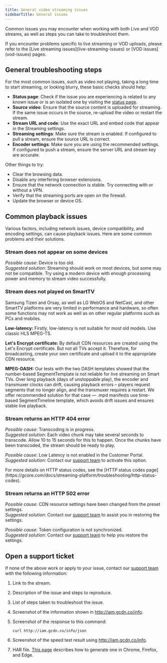 ```yaml
---
title: General video streaming issues
sidebarTitle: General issues
---
```


Common issues you may encounter when working with both Live and VOD streams, as well as steps you can take to troubleshoot them.

<Tip>
  If you encounter problems specific to live streaming or VOD uploads, please refer to the [Live streaming issues](live-streaming-issues) or [VOD issues](vod-issues) pages.
</Tip>

## General troubleshooting steps

For the most common issues, such as video not playing, taking a long time to start streaming, or looking blurry, these basic checks should help:

- **Status page**: Check if the issue you are experiencing is related to any known issue or is an isolated one by visiting the [status page](https://status.gcore.com).
- **Source video**: Ensure that the source content is uploaded for streaming. If the same issue occurs in the source, re-upload the video or restart the stream.
- **Stream URL and code**: Use the exact URL and embed code that appear in the Streaming settings.
- **Streaming settings**: Make sure the stream is enabled. If configured to pull a stream, ensure the source URL is correct.
- **Encoder settings**: Make sure you are using the recommended settings. If configured to push a stream, ensure the server URL and stream key are accurate.

Other things to try:

- Clear the browsing data.
- Disable any interfering browser extensions.
- Ensure that the network connection is stable. Try connecting with or without a VPN.
- Verify that the streaming ports are open on the firewall.
- Update the browser or device OS.

## Common playback issues

Various factors, including network issues, device compatibility, and encoding settings, can cause playback issues. Here are some common problems and their solutions.

### Stream does not appear on some devices

_Possible cause_: Device is too old.\
_Suggested solution_: Streaming should work on most devices, but some may not be compatible. Try using a modern device with enough processing power and memory to stream video successfully.


### Stream does not played on SmartTV

Samsung Tizen and Orsay, as well as LG WebOS and NetCast, and other SmartTV platforms are very limited in performance and hardware, so often some functions may not work as well as on other regular platforms such as PCs and mobiles.

**Low-latency:**
Firstly, low-latency is not suitable for most old models. Use classic HLS MPEG-TS.

**Let's Encrypt certificate:**
By default CDN resources are created using the Let's Encrypt certificate. But not all TVs accept it. Therefore, for broadcasting, create your own certificate and upload it to the appropriate CDN resource.

**MPEG-DASH:**
Our tests with the two DASH templates showed that the number-based SegmentTemplate is not reliable for live streaming on Smart TVs. Over long playback (days of unstoppable play), the encoder and transmuxer clocks can drift, causing playback errors – players request segments that no longer align, and the transmuxer requires a restart.
We offer recommended solution for that case — .mpd manifests use time-based SegmentTimeline template, which avoids drift issues and ensures stable live playback.


### Stream returns an HTTP 404 error

_Possible cause_: Transcoding is in progress.\
_Suggested solution_: Each video chunk may take several seconds to transcode. Allow 10 to 15 seconds for this to happen. Once the chunks have been transcoded, the stream should be ready to play.

_Possible cause_: Low Latency is not enabled in the Customer Portal.\
_Suggested solution_: Contact our [support team](mailto:support@gcore.com) to activate this option.

<Tip>
  For more details on HTTP status codes, see the [HTTP status codes page](https://gcore.com/docs/streaming-platform/troubleshooting/http-status-codes).
</Tip>

### Stream returns an HTTP 502 error

_Possible cause_: CDN resource settings have been changed from the preset settings.\
_Suggested solution_: Contact our [support team](mailto:support@gcore.com) to assist you in restoring the settings.

_Possible cause_: Token configuration is not synchronized.\
_Suggested solution_: Contact our [support team](mailto:support@gcore.com) to help you restore the settings.

## Open a support ticket

If none of the above work or apply to your issue, contact our [support team](mailto:support@gcore.com) with the following information:

1. Link to the stream.
2. Description of the issue and steps to reproduce.
3. List of steps taken to troubleshoot the issue.
4. Screenshot of the information shown in http://iam.gcdn.co/info.
5. Screenshot of the response to this command:

   ```
   curl http://iam.gcdn.co/info/json
   ```
6. Screenshot of the speed test result using http://iam.gcdn.co/info.
7. HAR file. [This page](https://toolbox.googleapps.com/apps/har_analyzer/?lang=en) describes how to generate one in Chrome, Firefox, and Edge.